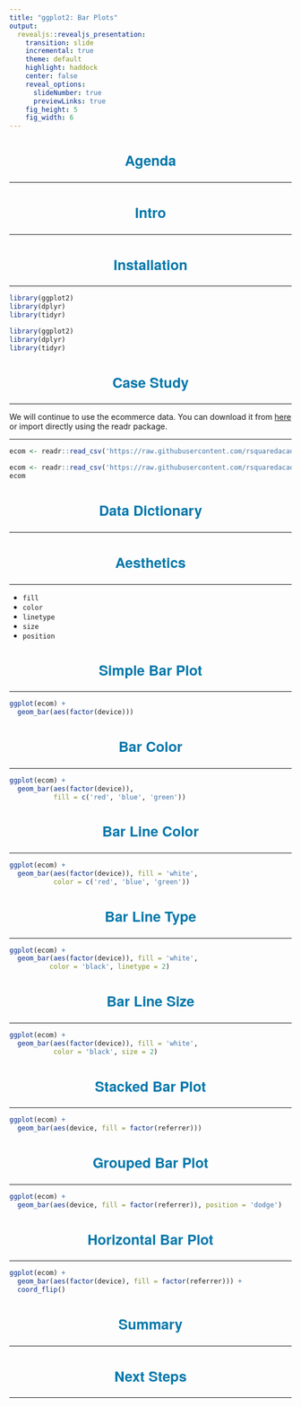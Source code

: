 ```yaml
---
title: "ggplot2: Bar Plots"
output: 
  revealjs::revealjs_presentation:
    transition: slide
    incremental: true
    theme: default
    highlight: haddock
    center: false
    reveal_options:
      slideNumber: true
      previewLinks: true
    fig_height: 5
    fig_width: 6
---
```


<style type="text/css">
    .reveal p img {
    align: middle;
  }
  .reveal p {
    text-align: left;
    font-size: 20px;
  }
  .reveal body:after {
    content: url(handshake.png);
    position: fixed;
    bottom: 3.5em;
    left: 3.5em;
    box-shadow: 5px 5px 10px #000; 
  }
  .reveal hr {
    border-color: #0077aa;
  }
  .reveal h1, h2, h3, h4, h5, h6 {
    text-transform: capitalize;
    text-align: center;
    color: #0077aa;
    font-family: 'Helvetica Neue';
    font-size: 25px;
  }
  .reveal ul {
    display: block;
  }
  .reveal ul li {
    color: #3c3c3c; 
    /* set color of list item text */
    list-style: none; 
  }
  .reveal p img {
    align: middle;
  }
  .reveal ul li::before {
      color: #006b6e;  
      /* color of bullet or square */
      content: "\2022"; 
      /* Unicode of character to precede the list item */
      font-size: 1em; 
      /* em or %*/ 
      padding-right: 1.1225em; 
      /* use em*/
      position: relative;
      top: 0em; 
      /* use em or % */
  }
  .reveal ul {
    line-height:150%
  }
  .reveal .fragment {
    font-size: 20px;
  }
  .reveal ol {
    display: block;
  }
</style>

## Agenda

<hr>

## Intro

<hr>

## Installation

<hr>

```r
library(ggplot2)
library(dplyr)
library(tidyr)
```

```r
library(ggplot2)
library(dplyr)
library(tidyr)
```


## Case Study

<hr>

We will continue to use the ecommerce data. You can download it from [here](https://github.com/rsquaredacademy/datasets/blob/master/web.csv) or import directly using the readr package.

----

```r
ecom <- readr::read_csv('https://raw.githubusercontent.com/rsquaredacademy/datasets/master/web.csv')
```

```r
ecom <- readr::read_csv('https://raw.githubusercontent.com/rsquaredacademy/datasets/master/web.csv')
ecom
```

## Data Dictionary

<hr>

## Aesthetics

<hr>

- `fill`
- `color`
- `linetype`
- `size`
- `position`

## Simple Bar Plot

<hr>

```r
ggplot(ecom) +
  geom_bar(aes(factor(device)))
```

## Bar Color

<hr>

```r
ggplot(ecom) +
  geom_bar(aes(factor(device)),
           fill = c('red', 'blue', 'green'))
```

## Bar Line Color

<hr>

```r
ggplot(ecom) +
  geom_bar(aes(factor(device)), fill = 'white',
           color = c('red', 'blue', 'green'))
```

## Bar Line Type

<hr>

```r
ggplot(ecom) +
  geom_bar(aes(factor(device)), fill = 'white', 
          color = 'black', linetype = 2)
```

## Bar Line Size

<hr>

```r
ggplot(ecom) +
  geom_bar(aes(factor(device)), fill = 'white', 
           color = 'black', size = 2)
```

## Stacked Bar Plot

<hr>

```r
ggplot(ecom) +
  geom_bar(aes(device, fill = factor(referrer)))
```

## Grouped Bar Plot

<hr>

```r
ggplot(ecom) +
  geom_bar(aes(device, fill = factor(referrer)), position = 'dodge')
```

## Horizontal Bar Plot

<hr>

```r
ggplot(ecom) +
  geom_bar(aes(factor(device), fill = factor(referrer))) +
  coord_flip()
```

## Summary

<hr>

## Next Steps

<hr>
